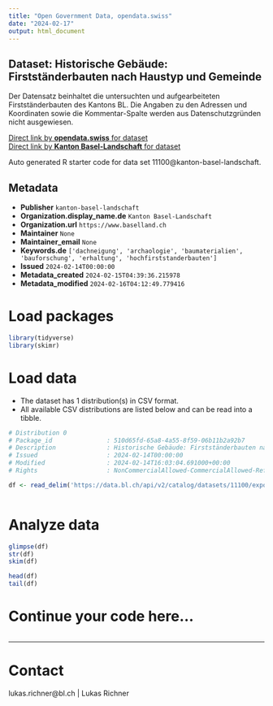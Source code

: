 ```yaml
---
title: "Open Government Data, opendata.swiss"
date: "2024-02-17"
output: html_document
---
```


## Dataset: Historische Gebäude: Firstständerbauten nach Haustyp und Gemeinde

Der Datensatz beinhaltet die untersuchten und aufgearbeiteten Firstständerbauten des Kantons BL. Die Angaben zu den Adressen und Koordinaten sowie die Kommentar-Spalte werden aus Datenschutzgründen nicht ausgewiesen.

[Direct link by **opendata.swiss** for dataset](https://opendata.swiss/de/dataset/historische-gebaude-firststanderbauten-nach-haustyp-und-gemeinde)<br>
[Direct link by **Kanton Basel-Landschaft** for dataset](https://data.bl.ch/explore/dataset/11100/)

Auto generated R starter code for data set 11100@kanton-basel-landschaft.

## Metadata

- **Publisher** `kanton-basel-landschaft`
- **Organization.display_name.de** `Kanton Basel-Landschaft`
- **Organization.url** `https://www.baselland.ch`
- **Maintainer** `None`
- **Maintainer_email** `None`
- **Keywords.de** `['dachneigung', 'archaologie', 'baumaterialien', 'bauforschung', 'erhaltung', 'hochfirststanderbauten']`
- **Issued** `2024-02-14T00:00:00`
- **Metadata_created** `2024-02-15T04:39:36.215978`
- **Metadata_modified** `2024-02-16T04:12:49.779416`


# Load packages

```r

library(tidyverse)
library(skimr)

```

# Load data

-   The dataset has 1 distribution(s) in CSV format.
-   All available CSV distributions are listed below and can be read into a tibble.

```r

# Distribution 0
# Package_id               : 510d65fd-65a8-4a55-8f59-06b11b2a92b7
# Description              : Historische Gebäude: Firstständerbauten nach Haustyp und Gemeinde (csv)
# Issued                   : 2024-02-14T00:00:00
# Modified                 : 2024-02-14T16:03:04.691000+00:00
# Rights                   : NonCommercialAllowed-CommercialAllowed-ReferenceRequired

df <- read_delim('https://data.bl.ch/api/v2/catalog/datasets/11100/exports/csv')



```

# Analyze data

```r

glimpse(df)
str(df)
skim(df)

head(df)
tail(df)

```

# Continue your code here...

```r

```

------------------------------------------------------------------------

# Contact

lukas.richner@bl.ch | Lukas Richner

